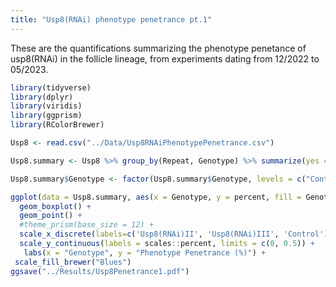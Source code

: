```yaml
---
title: "Usp8(RNAi) phenotype penetrance pt.1"
---
```

These are the quantifications summarizing the phenotype penetance of usp8(RNAi) in the follicle lineage, from experiments dating from 12/2022 to 05/2023. 

```r
library(tidyverse)
library(dplyr)
library(viridis)
library(ggprism)
library(RColorBrewer)
```

```r
Usp8 <- read.csv("../Data/Usp8RNAiPhenotypePenetrance.csv")
```

```r
Usp8.summary <- Usp8 %>% group_by(Repeat, Genotype) %>% summarize(yes = sum(Phenotype == "Yes"), n = n(), percent = yes/n)
```
```r
Usp8.summary$Genotype <- factor(Usp8.summary$Genotype, levels = c("Control", ";Usp8(RNAi);", ";;Usp8(RNAi)"))
```


```r
ggplot(data = Usp8.summary, aes(x = Genotype, y = percent, fill = Genotype)) + 
  geom_boxplot() + 
  geom_point() +
  #theme_prism(base_size = 12) +
  scale_x_discrete(labels=c('Usp8(RNAi)II', 'Usp8(RNAi)III', 'Control')) +
  scale_y_continuous(labels = scales::percent, limits = c(0, 0.5)) +
   labs(x = "Genotype", y = "Phenotype Penetrance (%)") +
 scale_fill_brewer("Blues") 
ggsave("../Results/Usp8Penetrance1.pdf")
```


